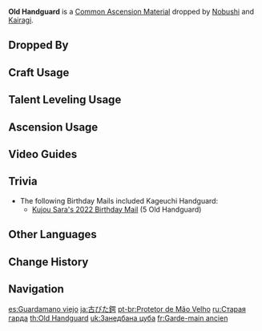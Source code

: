 {{Item Infobox
|id           = 112044
|image        = Item Old Handguard.png
|type         = Common Ascension Materials
|group        = Nobushi Handguards
|group2       = General Enemy Drops
|invCategory  = Character Development Items
|rarity       = 1
|description  = A battle-worn handguard that was once mounted on an Inazuman blade.<br />For those adept in the art of the sword, the tsuba is a defense from the edge of an opponent's blade. For beginners, it is a defense made for their own right hand, to protect it from itself.
|source1      = Dropped by [[Nobushi]]
|source2      = Dropped by [[Kairagi]]
}}
'''Old Handguard''' is a [[Common Ascension Material]] dropped by [[Nobushi]] and [[Kairagi]].

==Dropped By==
{{Dropped By}}

==Craft Usage==
{{Craft Usage}}

==Talent Leveling Usage==
{{Talent Leveling Usage}}

==Ascension Usage==
{{Ascension Usage}}

==Video Guides==
{{EVT
|video1   = https://youtu.be/Je7i-dnIyjo
|caption1 = Farm Guide
}}

==Trivia==
* The following Birthday Mails included Kageuchi Handguard:
** [[Birthday/Kujou Sara#My Wish...|Kujou Sara's 2022 Birthday Mail]] (5 Old Handguard)

==Other Languages==
{{Other Languages
|en      = Old Handguard
|zhs     = 破旧的刀镡
|zhs_rm  = Pòjiù de Dāoxín
|zht     = 破舊的刀鐔
|zht_rm  = Pòjiù de Dāoxín
|zh_tl   = Shabby Blade Handguard
|ja      = 古びた鍔
|ja_rm   = Furubita Tsuba
|ja_tl   = Old Handguard
|ko      = 오래된 코등이
|ko_rm   = Oraedoen Kodeung'i
|ko_tl   = Old Sword-guard
|es      = Guardamano viejo
|es_tl   = 
|fr      = Garde-main ancien
|fr_tl   = Old Handguard
|ru      = Старая гарда
|ru_tl   = Old Handguard
|th      = Old Handguard
|vi      = Kiếm Cách Cũ Nát
|vi_tl   = 
|de      = Alter Handschutz
|de_tl   = Old Handguard
|id      = Old Handguard
|pt      = Protetor de Mão Velho
|pt_tl   = 
}}

==Change History==
{{Change History|2.0}}

==Navigation==
{{Development Item Navbox|type=Common Ascension Materials}}

[[es:Guardamano viejo]]
[[ja:古びた鍔]]
[[pt-br:Protetor de Mão Velho]]
[[ru:Старая гарда]]
[[th:Old Handguard]]
[[uk:Занедбана цуба]]
[[fr:Garde-main ancien]]